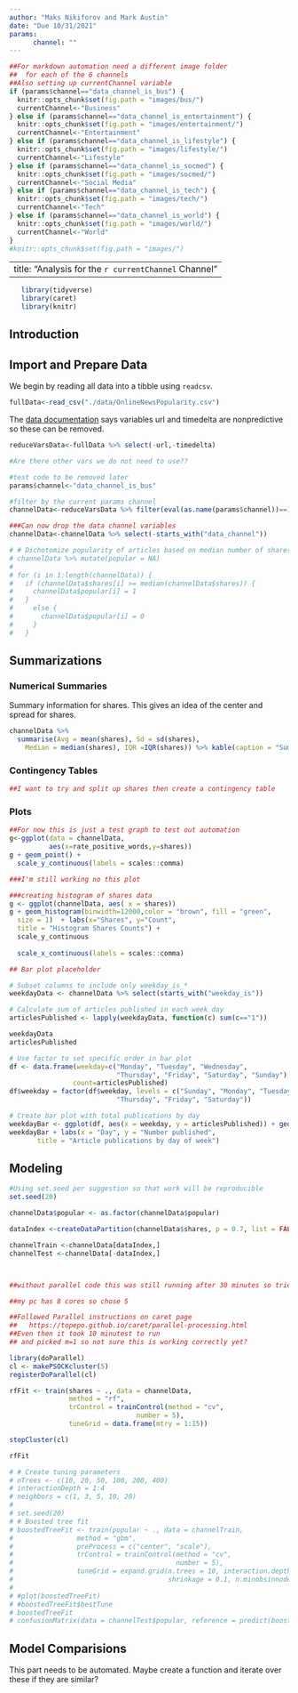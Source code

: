 ```yaml
---
author: "Maks Nikiforov and Mark Austin"
date: "Due 10/31/2021"
params: 
      channel: ""
---
```



```r

##For markdown automation need a different image folder 
##  for each of the 6 channels
##Also setting up currentChannel variable 
if (params$channel=="data_channel_is_bus") {
  knitr::opts_chunk$set(fig.path = "images/bus/")
  currentChannel<-"Business"
} else if (params$channel=="data_channel_is_entertainment") {
  knitr::opts_chunk$set(fig.path = "images/entertainment/")
  currentChannel<-"Entertainment"
} else if (params$channel=="data_channel_is_lifestyle") {
  knitr::opts_chunk$set(fig.path = "images/lifestyle/")
  currentChannel<-"Lifestyle"
} else if (params$channel=="data_channel_is_socmed") {
  knitr::opts_chunk$set(fig.path = "images/socmed/")
  currentChannel<-"Social Media"
} else if (params$channel=="data_channel_is_tech") {
  knitr::opts_chunk$set(fig.path = "images/tech/")
  currentChannel<-"Tech"
} else if (params$channel=="data_channel_is_world") {
  knitr::opts_chunk$set(fig.path = "images/world/")
  currentChannel<-"World"
} 
#knitr::opts_chunk$set(fig.path = "images/")

```

---
title: "Analysis for the `r currentChannel` Channel"
---



```r
   library(tidyverse)
   library(caret)
   library(knitr)
```

## Introduction  


## Import and Prepare Data  

We begin by reading all data into a tibble using `readcsv`.  

```r


fullData<-read_csv("./data/OnlineNewsPopularity.csv")


```


The [data documentation](https://archive.ics.uci.edu/ml/datasets/Online+News+Popularity) says variables url and timedelta are nonpredictive so these can be removed.  

```r

reduceVarsData<-fullData %>% select(-url,-timedelta)

#Are there other vars we do not need to use??

```



```r

#test code to be removed later
params$channel<-"data_channel_is_bus"

#filter by the current params channel
channelData<-reduceVarsData %>% filter(eval(as.name(params$channel))==1) 

###Can now drop the data channel variables 
channelData<-channelData %>% select(-starts_with("data_channel"))

# # Dichotomize popularity of articles based on median number of shares
# channelData %>% mutate(popular = NA)
# 
# for (i in 1:length(channelData)) {
#   if (channelData$shares[i] >= median(channelData$shares)) {
#     channelData$popular[i] = 1
#   }
#     else {
#       channelData$popular[i] = 0
#     }
#   }

```


## Summarizations  


### Numerical Summaries  

Summary information for shares.  This gives an idea of the center and spread for shares.  

```r
channelData %>% 
  summarise(Avg = mean(shares), Sd = sd(shares), 
    Median = median(shares), IQR =IQR(shares)) %>% kable(caption = "Summary Statistics for Shares")
```


### Contingency Tables  


```r
##I want to try and split up shares then create a contingency table


```


### Plots  

```r
##For now this is just a test graph to test out automation
g<-ggplot(data = channelData,
          aes(x=rate_positive_words,y=shares))
g + geom_point() +
  scale_y_continuous(labels = scales::comma) 

```


```r

###I'm still working no this plot

###creating histogram of shares data 
g <- ggplot(channelData, aes( x = shares))
g + geom_histogram(binwidth=12000,color = "brown", fill = "green", 
  size = 1)  + labs(x="Shares", y="Count",
  title = "Histogram Shares Counts") +
  scale_y_continuous
  
  scale_x_continuous(labels = scales::comma) 

```



```r
## Bar plot placeholder

# Subset columns to include only weekday_is_*
weekdayData <- channelData %>% select(starts_with("weekday_is"))

# Calculate sum of articles published in each week day
articlesPublished <- lapply(weekdayData, function(c) sum(c=="1"))

weekdayData
articlesPublished

# Use factor to set specific order in bar plot
df <- data.frame(weekday=c("Monday", "Tuesday", "Wednesday", 
                           "Thursday", "Friday", "Saturday", "Sunday"),
                count=articlesPublished)
df$weekday = factor(df$weekday, levels = c("Sunday", "Monday", "Tuesday", "Wednesday", 
                           "Thursday", "Friday", "Saturday"))

# Create bar plot with total publications by day
weekdayBar <- ggplot(df, aes(x = weekday, y = articlesPublished)) + geom_bar(stat = "identity", color = "#123456", fill = "#0072B2") 
weekdayBar + labs(x = "Day", y = "Number published",
       title = "Article publications by day of week") 
```

## Modeling  

```r

#Using set.seed per suggestion so that work will be reproducible
set.seed(20)

channelData$popular <- as.factor(channelData$popular)

dataIndex <-createDataPartition(channelData$shares, p = 0.7, list = FALSE)

channelTrain <-channelData[dataIndex,]
channelTest <-channelData[-dataIndex,]

```


```r

```


```r

```


```r

##without parallel code this was still running after 30 minutes so tried parallel next

##my pc has 8 cores so chose 5

##Followed Parallel instructions on caret page
##   https://topepo.github.io/caret/parallel-processing.html
##Even then it took 10 minutest to run
## and picked m=1 so not sure this is working correctly yet?

library(doParallel)
cl <- makePSOCKcluster(5)
registerDoParallel(cl)

rfFit <- train(shares ~ ., data = channelData,
               method = "rf",
               trControl = trainControl(method = "cv",
                                number = 5),
               tuneGrid = data.frame(mtry = 1:15))

stopCluster(cl)

rfFit

```


```r
# # Create tuning parameters
# nTrees <- c(10, 20, 50, 100, 200, 400)
# interactionDepth = 1:4
# neighbors = c(1, 3, 5, 10, 20)
# 
# set.seed(20)
# # Boosted tree fit
# boostedTreeFit <- train(popular ~ ., data = channelTrain,
#                method = "gbm",
#                preProcess = c("center", "scale"),
#                trControl = trainControl(method = "cv", 
#                                         number = 5),  
#                tuneGrid = expand.grid(n.trees = 10, interaction.depth = 4,
#                                       shrinkage = 0.1, n.minobsinnode = 20))
# 
# #plot(boostedTreeFit)
# #boostedTreeFit$bestTune
# boostedTreeFit
# confusionMatrix(data = channelTest$popular, reference = predict(boostedTreeFit, newdata = channelTest))
```


## Model Comparisions  

This part needs to be automated.  Maybe create a function and iterate over these if they are similar?

```r

```


```r

```


```r

```


```r

```





